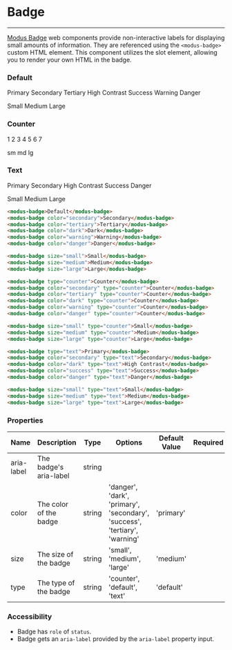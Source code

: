 
# Badge

---

[Modus Badge](https://modus.trimble.com/components/badges/) web components provide non-interactive labels for displaying small amounts of information. They are referenced using the `<modus-badge>` custom HTML element.
This component utilizes the slot element, allowing you to render your own HTML in the badge.

<Anchor storyId="components-badge--default" />

### Default

<modus-badge color="primary">Primary</modus-badge>
<modus-badge color="secondary">Secondary</modus-badge>
<modus-badge color="tertiary">Tertiary</modus-badge>
<modus-badge color="dark">High Contrast</modus-badge>
<modus-badge color="success">Success</modus-badge>
<modus-badge color="warning">Warning</modus-badge>
<modus-badge color="danger">Danger</modus-badge>

<modus-badge size="small">Small</modus-badge>
<modus-badge size="medium">Medium</modus-badge>
<modus-badge size="large">Large</modus-badge>

<Anchor storyId="components-badge--counter" />

### Counter

<modus-badge type="counter">1</modus-badge>
<modus-badge color="secondary" type="counter">2</modus-badge>
<modus-badge color="tertiary" type="counter">3</modus-badge>
<modus-badge color="dark" type="counter">4</modus-badge>
<modus-badge color="success" type="counter">5</modus-badge>
<modus-badge color="warning" type="counter">6</modus-badge>
<modus-badge color="danger" type="counter">7</modus-badge>

<modus-badge size="small" type="counter">sm</modus-badge>
<modus-badge size="medium" type="counter">md</modus-badge>
<modus-badge size="large" type="counter">lg</modus-badge>

<Anchor storyId="components-badge--text" />

### Text

<modus-badge type="text">Primary</modus-badge>
<modus-badge color="secondary" type="text">Secondary</modus-badge>
<modus-badge color="dark" type="text">High Contrast</modus-badge>
<modus-badge color="success" type="text">Success</modus-badge>
<modus-badge color="danger" type="text">Danger</modus-badge>

<modus-badge size="small" type="text">Small</modus-badge>
<modus-badge size="medium" type="text">Medium</modus-badge>
<modus-badge size="large" type="text">Large</modus-badge>

```html
<modus-badge>Default</modus-badge>
<modus-badge color="secondary">Secondary</modus-badge>
<modus-badge color="tertiary">Tertiary</modus-badge>
<modus-badge color="dark">Dark</modus-badge>
<modus-badge color="warning">Warning</modus-badge>
<modus-badge color="danger">Danger</modus-badge>

<modus-badge size="small">Small</modus-badge>
<modus-badge size="medium">Medium</modus-badge>
<modus-badge size="large">Large</modus-badge>

<modus-badge type="counter">Counter</modus-badge>
<modus-badge color="secondary" type="counter">Counter</modus-badge>
<modus-badge color="tertiary" type="counter">Counter</modus-badge>
<modus-badge color="dark" type="counter">Counter</modus-badge>
<modus-badge color="warning" type="counter">Counter</modus-badge>
<modus-badge color="danger" type="counter">Counter</modus-badge>

<modus-badge size="small" type="counter">Small</modus-badge>
<modus-badge size="medium" type="counter">Medium</modus-badge>
<modus-badge size="large" type="counter">Large</modus-badge>

<modus-badge type="text">Primary</modus-badge>
<modus-badge color="secondary" type="text">Secondary</modus-badge>
<modus-badge color="dark" type="text">High Contrast</modus-badge>
<modus-badge color="success" type="text">Success</modus-badge>
<modus-badge color="danger" type="text">Danger</modus-badge>

<modus-badge size="small" type="text">Small</modus-badge>
<modus-badge size="medium" type="text">Medium</modus-badge>
<modus-badge size="large" type="text">Large</modus-badge>
```

### Properties

<section>
  <table>
    <thead>
      <tr>
        <th>Name</th>
        <th>Description</th>
        <th>Type</th>
        <th>Options</th>
        <th>Default Value</th>
        <th>Required</th>
      </tr>
    </thead>
    <tbody>
      <tr>
        <td>aria-label</td>
        <td>The badge's aria-label</td>
        <td>string</td>
        <td></td>
        <td></td>
        <td></td>
      </tr>
      <tr>
        <td>color</td>
        <td>The color of the badge</td>
        <td>string</td>
        <td>
          'danger', 'dark', 'primary', 'secondary', 'success', 'tertiary',
          'warning'
        </td>
        <td>'primary'</td>
        <td></td>
      </tr>
      <tr>
        <td>size</td>
        <td>The size of the badge</td>
        <td>string</td>
        <td>'small', 'medium', 'large'</td>
        <td>'medium'</td>
        <td></td>
      </tr>
      <tr>
        <td>type</td>
        <td>The type of the badge</td>
        <td>string</td>
        <td>'counter', 'default', 'text'</td>
        <td>'default'</td>
        <td></td>
      </tr>
    </tbody>
  </table>
</section>

### Accessibility

- Badge has `role` of `status`.
- Badge gets an `aria-label` provided by the `aria-label` property input.
